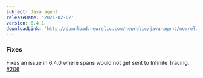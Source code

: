 ```yaml
---
subject: Java agent
releaseDate: '2021-02-02'
version: 6.4.1
downloadLink: 'http://download.newrelic.com/newrelic/java-agent/newrelic-agent/6.4.1/'
---
```


### Fixes

Fixes an issue in 6.4.0 where spans would not get sent to Infinite Tracing. [#206](https://github.com/newrelic/newrelic-java-agent/pull/206)
